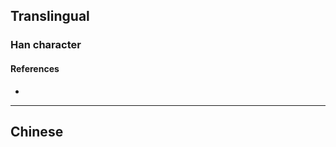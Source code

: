 {{also|樿}}
{{character info}}
==Translingual==

===Han character===
{{Han char|rn=75|rad=木|as=08|sn=12|four=|canj=DCWJ|ids=⿰木单}}

====References====
* {{Han ref|kx=0537.131|hdz=21238.031|uh=692B|ud=26923}}

----

==Chinese==
{{zh-see|樿}}